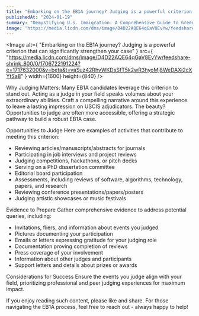 ```yaml
---
title: "Embarking on the EB1A journey? Judging is a powerful criterion that can significantly strengthen your case"
publishedAt: "2024-01-19"
summary: "Demystifying U.S. Immigration: A Comprehensive Guide to Green Card Categories, Acceptance Rates, Challenges, and Opportunities for Reapplication"
image: "https://media.licdn.com/dms/image/D4D22AQE64qGaV8EvYw/feedshare-shrink_800/0/1706722191224?e=1717632000&v=beta&t=vaSuz42RhvWKDsSfT5k2wR3hyoMj8WeDAXi2cXYtSa8"
---
```


<Image
  alt={
    "Embarking on the EB1A journey? Judging is a powerful criterion that can significantly strengthen your case"
  }
  src={
    "https://media.licdn.com/dms/image/D4D22AQE64qGaV8EvYw/feedshare-shrink_800/0/1706722191224?e=1717632000&v=beta&t=vaSuz42RhvWKDsSfT5k2wR3hyoMj8WeDAXi2cXYtSa8"
  }
  width={1600}
  height={840}
/>

Why Judging Matters:
Many EB1A candidates leverage this criterion to stand out. Acting as a judge in your field speaks volumes about your extraordinary abilities. Craft a compelling narrative around this experience to leave a lasting impression on USCIS adjudicators. The beauty? Opportunities to judge are often more accessible, offering a strategic pathway to build a robust EB1A case.

Opportunities to Judge
Here are examples of activities that contribute to meeting this criterion:

- Reviewing articles/manuscripts/abstracts for journals
- Participating in job interviews and project reviews
- Judging competitions, hackathons, or pitch decks
- Serving on a PhD dissertation committee
- Editorial board participation
- Assessments, including reviews of software, algorithms, technology, papers, and research
- Reviewing conference presentations/papers/posters
- Judging artistic showcases or music festivals

Evidence to Prepare
Gather comprehensive evidence to address potential queries, including:

- Invitations, fliers, and information about events you judged
- Pictures documenting your participation
- Emails or letters expressing gratitude for your judging role
- Documentation proving completion of reviews
- Press coverage of your involvement
- Information about other judges and participants
- Support letters and details about prizes or awards

Considerations for Success
Ensure the events you judge align with your field, prioritizing professional and peer judging experiences for maximum impact.

If you enjoy reading such content, please like and share. For those navigating the EB1A process, feel free to reach out - always happy to help!

